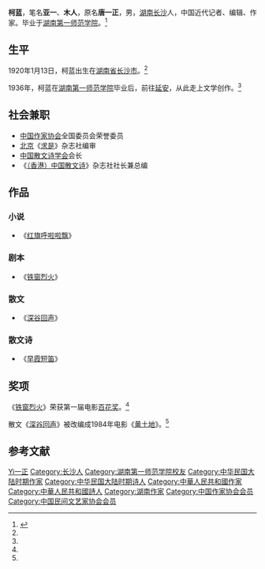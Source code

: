 {{Otheruses|other=同名演员|柯蓝}}
{{Infobox writer
| 图像     = 
| 图像说明 = 
| 姓名     = 柯蓝
| 原文名称 = 
| 字       = 
| 号       = 
| 笔名     = 亚一、木人
| 原名     = 唐一正
| 出生     = {{birth date|1920|01|13}}
| 出生地点 = {{ROC-1912}}[[湖南省_(中華民國)|湖南省]][[长沙市|长沙市]]
| 逝世     = {{death date and age|2006|12|11|1920|01|13}}
| 逝世地点 = {{CHN}}
| 职业     = 记者、编辑、作家
| 国籍     = {{PRC}}
| 种族     = 汉族
| 语言     = 中文
| 母校     = [[湖南第一师范学院|湖南第一师范学院]]
| 创作时期 = 
| 体裁     = 小说、散文诗
| 主题     = 
| 文学运动 = 
| 代表作   = 
| 父母     = 
| 配偶     =  <!--{{marriage|姓名|年份}} -->
| 伴侣     = 
| 子女     = 
| 亲属     = 
| 受影响于 = 
| 施影响于 = 
| 奖项     =
}}
'''柯蓝'''{{BD|1920年|1月13日|2006年|12月11日|catIdx=K}}，笔名'''亚一'''、'''木人'''，原名'''唐一正'''，男，[[湖南省|湖南]][[长沙市|长沙]]人，中国近代记者、编辑、作家。毕业于[[湖南第一师范学院|湖南第一师范学院]]。<ref name="xms">{{cite news|url=http://www.library.hn.cn/hxrw/xdrw/wxlmr/kelan.htm|title=柯蓝|work=湖大图书馆官方网|accessdate=2012-02-27|archive-date=2019-08-22|archive-url=https://web.archive.org/web/20190822131449/http://www.library.hn.cn/hxrw/xdrw/wxlmr/kelan.htm|dead-url=no}}</ref>

== 生平 ==
1920年1月13日，柯蓝出生在[[湖南省|湖南省]][[长沙市|长沙市]]。<ref name="xms"/>

1936年，柯蓝在[[湖南第一师范学院|湖南第一师范学院]]毕业后，前往[[延安市|延安]]，从此走上文学创作。<ref name="xms"/>

== 社会兼职 ==
* [[中国作家协会|中国作家协会]]全国委员会荣誉委员
* [[北京|北京]]《[[求是|求是]]》杂志社编审
* [[中国散文诗学会|中国散文诗学会]]会长
* 《[[（香港）中国散文诗|（香港）中国散文诗]]》杂志社社长兼总编

== 作品 ==
=== 小说 ===
*《[[红旗呼啦啦飘|红旗呼啦啦飘]]》
=== 剧本 ===
*《[[铁窗烈火|铁窗烈火]]》
=== 散文 ===
*《[[深谷回声|深谷回声]]》
=== 散文诗 ===
*《[[早霞短笛|早霞短笛]]》

== 奖项 ==
《[[铁窗烈火|铁窗烈火]]》荣获第一届电影[[百花奖|百花奖]]。<ref name="xms"/>

散文《[[深谷回声|深谷回声]]》被改编成1984年电影《[[黄土地|黄土地]]》。<ref name="xms"/>

== 参考文献 ==
{{reflist}}

{{中国民间文艺研究会第一届理事会}}
{{中国作家协会第二届理事会}}
{{中国作家协会第四届理事会}}
{{中国作家协会第六届全国委员会}}
{{中国作家协会第七届全国委员会}}

{{Authority control}}
{{DEFAULTSORT:Ke柯}}
[[Category:唐姓|Yi一正]]
[[Category:长沙人|Category:长沙人]]
[[Category:湖南第一师范学院校友|Category:湖南第一师范学院校友]]
[[Category:中华民国大陆时期作家|Category:中华民国大陆时期作家]]
[[Category:中华民国大陆时期诗人|Category:中华民国大陆时期诗人]]
[[Category:中華人民共和國作家|Category:中華人民共和國作家]]
[[Category:中華人民共和國詩人|Category:中華人民共和國詩人]]
[[Category:湖南作家|Category:湖南作家]]
[[Category:中国作家协会会员|Category:中国作家协会会员]]
[[Category:中国民间文艺家协会会员|Category:中国民间文艺家协会会员]]